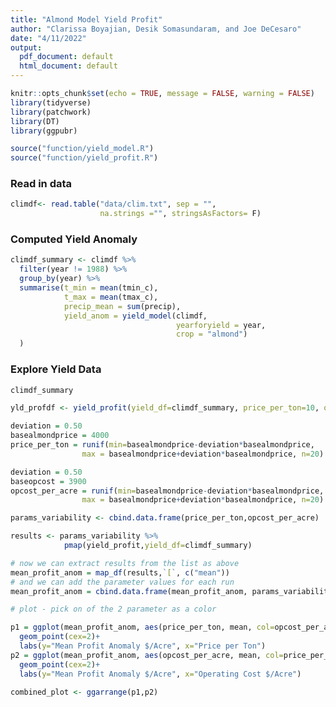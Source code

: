 ```yaml
---
title: "Almond Model Yield Profit"
author: "Clarissa Boyajian, Desik Somasundaram, and Joe DeCesaro"
date: "4/11/2022"
output:
  pdf_document: default
  html_document: default
---
```


```r
knitr::opts_chunk$set(echo = TRUE, message = FALSE, warning = FALSE)
library(tidyverse)
library(patchwork)
library(DT)
library(ggpubr)

source("function/yield_model.R")
source("function/yield_profit.R")
```

### Read in data

```r
climdf<- read.table("data/clim.txt", sep = "",
                    na.strings ="", stringsAsFactors= F)
```


### Computed Yield Anomaly

```r
climdf_summary <- climdf %>% 
  filter(year != 1988) %>% 
  group_by(year) %>% 
  summarise(t_min = mean(tmin_c),
            t_max = mean(tmax_c),
            precip_mean = sum(precip),
            yield_anom = yield_model(climdf,
                                     yearforyield = year,
                                     crop = "almond")
  )
```



### Explore Yield Data

```r
climdf_summary
```


```r
yld_profdf <- yield_profit(yield_df=climdf_summary, price_per_ton=10, opcost_per_acre=500)
```

```r
deviation = 0.50
basealmondprice = 4000
price_per_ton = runif(min=basealmondprice-deviation*basealmondprice, 
                max = basealmondprice+deviation*basealmondprice, n=20)
```

```r
deviation = 0.50
baseopcost = 3900
opcost_per_acre = runif(min=basealmondprice-deviation*basealmondprice, 
                max = basealmondprice+deviation*basealmondprice, n=20)
```

```r
params_variability <- cbind.data.frame(price_per_ton,opcost_per_acre)
```

```r
results <- params_variability %>% 
            pmap(yield_profit,yield_df=climdf_summary)
```




```r
# now we can extract results from the list as above
mean_profit_anom = map_df(results,`[`, c("mean")) 
# and we can add the parameter values for each run
mean_profit_anom = cbind.data.frame(mean_profit_anom, params_variability)

# plot - pick on of the 2 parameter as a color

p1 = ggplot(mean_profit_anom, aes(price_per_ton, mean, col=opcost_per_acre))+
  geom_point(cex=2)+
  labs(y="Mean Profit Anomaly $/Acre", x="Price per Ton")
p2 = ggplot(mean_profit_anom, aes(opcost_per_acre, mean, col=price_per_ton))+
  geom_point(cex=2)+
  labs(y="Mean Profit Anomaly $/Acre", x="Operating Cost $/Acre")

combined_plot <- ggarrange(p1,p2)

```


```r

```



